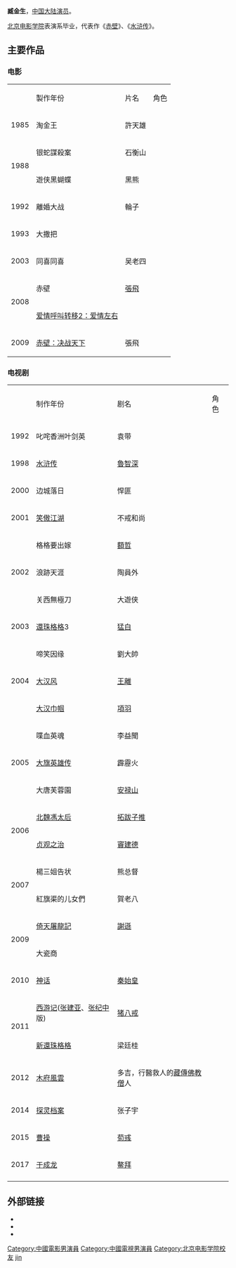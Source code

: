 {{BLP unsourced|time=2021-08-10T23:26:55+00:00}}
{{藝人
|姓名 = 臧金生
|類型 = 男演員
|圖片 = 
|圖片尺寸 = 
|圖片簡介 = 
|原名 = 
|外文名 = 
|外文 =  
|羅馬拼音 = Zang Jinsheng
|英文名 = 
|暱稱 = 
|其他藝名 = 雅汉 
|國籍 = {{PRC}}
|民族 = 汉族
|籍貫 = 
|出生日期 = {{birth_date_and age|1959|05|11}}
|出生地點 =[[天津市|天津]]
|逝世日期 = 
|逝世地點 = 
|職業 = [[演員|演員]] 
|語言 = 
|教育程度 = 
|宗教信仰 =
|配偶 = 
|兒女 = 
|父母 = 
|音樂類型 = 
|演奏樂器 = 
|出生地 = 
|出道作 = 
|唱片公司 = 
|經紀公司 = 
|網站 = 
|相關團體 = 
|獎項 = 
|IMDb = 2237119
}}
'''臧金生'''{{BD|1959年|5月11日|||catIdx=Z}}，[[中国大陆|中国大陆]][[演员|演员]]。

[[北京电影学院|北京电影学院]]表演系毕业，代表作《[[赤壁_(电影)|赤壁]]》、《[[水浒传_(1998年电视剧)|水浒传]]》。

== 主要作品 ==

===电影 ===
{| class="wikitable"
|
! 製作年份 !! 片名 !! 角色
|-
| 1985 || 淘金王|| 許天雄
|-
| rowspan="2" | 1988 || 银蛇謀殺案 || 石衡山
|-
| 遊侠黑蝴蝶|| 黑熊
|-
| 1992 || 離婚大战|| 輪子
|-
| 1993 || 大撒把 || 
|-
| 2003 || 同喜同喜 ||吴老四
|-
| rowspan="2" | 2008 || 赤壁 || [[張飛|張飛]]
|-
| [[爱情呼叫转移2：爱情左右|爱情呼叫转移2：爱情左右]] || 
|-
| 2009 || [[赤壁_(电影)|赤壁：决战天下]]|| 張飛

|}

=== 电视剧 ===
{| class="wikitable"
|
! 制作年份 !! 剧名 !! 角色
|-
| 1992 || 叱咤香洲叶剑英 || 袁带
|-
| 1998 || [[水浒传_(1998年电视剧)|水浒传]]  || [[魯智深|魯智深]]
|-
| 2000 || 边城落日 || 悍匪
|-
| 2001 || [[笑傲江湖_(2001年电视剧)|笑傲江湖]]  || 不戒和尚
|-
| rowspan="3" | 2002 || 格格要出嫁 || [[額哲|額哲]]
|-
| 浪跡天涯 || 陶員外
|-
| 关西無極刀 ||  大遊侠
|-
| 2003 || [[還珠格格|還珠格格]]3 || [[辛標信|猛白]]
|-
| rowspan="3" | 2004 || 啼笑因缘|| 劉大帥
|-
| [[大汉风|大汉风]]  || [[王離|王離]]
|-
| [[大汉巾帼|大汉巾帼]]|| [[項羽|項羽]]
|-
| rowspan="3" | 2005 || 喋血英魂 || 李益聞
|-
| [[大旗英雄传|大旗英雄传]] || 霹靂火
|-
| 大唐芙蓉園 || [[安禄山|安禄山]]
|-
| rowspan="2" | 2006 || [[北魏冯太后_(电视剧)|北魏馮太后]]|| [[拓跋子推|拓跋子推]]
|-
| [[贞观之治_(电视剧)|贞观之治]] || [[竇建德|竇建德]]
|-
| rowspan="2" | 2007 || 楊三姐告状 || 熊总督
|-
| 紅旗渠的儿女們 || 賀老八
|-
| rowspan="2" | 2009 || [[倚天屠龍記_(2009年電視劇)|倚天屠龍記]]|| [[謝遜|謝遜]]
|-
| 大瓷商||  
|-
| 2010 || [[神话_(电视剧)|神话]]  || [[秦始皇|秦始皇]]
|-
| rowspan="2" | 2011 || [[西遊記_(2011年電視劇)|西游记]]([[张建亚|张建亚]]、[[张纪中|张纪中]]版) || [[猪八戒|猪八戒]] 
|-
| [[還珠格格_(2011年電視劇)|新還珠格格]]|| 梁廷桂
|-
| 2012 || [[木府風雲|木府風雲]]  || 多吉，行醫救人的[[藏傳佛教|藏傳佛教]][[僧|僧]]人
|-
| 2014 || [[探灵档案|探灵档案]]  || 张子宇
|-
| 2015 || [[曹操_(电视剧)|曹操]]  || [[荀彧|荀彧]]
|-
| 2017 || [[大清總督于成龍|于成龙]]  || [[鳌拜|鳌拜]]
|-
|}

== 外部链接 ==
*{{sinaweibo|zangjinsheng|臧金生}}
*{{Douban people}}
*{{IMDb name}}
{{Authority control}}
{{DEFAULTSORT:Zang jinsheng}}
[[Category:中國電影男演員|Category:中國電影男演員]]
[[Category:中國電視男演員|Category:中國電視男演員]]
[[Category:北京电影学院校友|Category:北京电影学院校友]]
[[Category:臧姓|jin]]